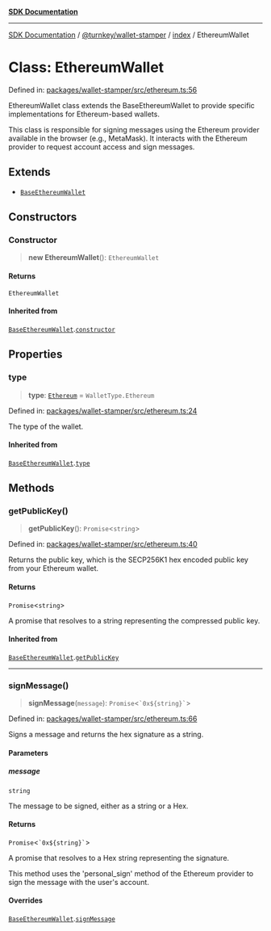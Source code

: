 [**SDK Documentation**](../../../../README.mdx)

***

[SDK Documentation](../../../../packages.mdx) / [@turnkey/wallet-stamper](../../README.mdx) / [index](../README.mdx) / EthereumWallet

# Class: EthereumWallet

Defined in: [packages/wallet-stamper/src/ethereum.ts:56](https://github.com/tkhq/sdk/blob/078f5423e923fbd1d7fd39440402d7f01d09c3d0/packages/wallet-stamper/src/ethereum.ts#L56)

EthereumWallet class extends the BaseEthereumWallet to provide
specific implementations for Ethereum-based wallets.

This class is responsible for signing messages using the Ethereum
provider available in the browser (e.g., MetaMask). It interacts
with the Ethereum provider to request account access and sign
messages.

## Extends

- [`BaseEthereumWallet`](BaseEthereumWallet.mdx)

## Constructors

### Constructor

> **new EthereumWallet**(): `EthereumWallet`

#### Returns

`EthereumWallet`

#### Inherited from

[`BaseEthereumWallet`](BaseEthereumWallet.mdx).[`constructor`](BaseEthereumWallet.mdx#constructor)

## Properties

### type

> **type**: [`Ethereum`](../enumerations/WalletType.mdx#ethereum) = `WalletType.Ethereum`

Defined in: [packages/wallet-stamper/src/ethereum.ts:24](https://github.com/tkhq/sdk/blob/078f5423e923fbd1d7fd39440402d7f01d09c3d0/packages/wallet-stamper/src/ethereum.ts#L24)

The type of the wallet.

#### Inherited from

[`BaseEthereumWallet`](BaseEthereumWallet.mdx).[`type`](BaseEthereumWallet.mdx#type)

## Methods

### getPublicKey()

> **getPublicKey**(): `Promise`\<`string`\>

Defined in: [packages/wallet-stamper/src/ethereum.ts:40](https://github.com/tkhq/sdk/blob/078f5423e923fbd1d7fd39440402d7f01d09c3d0/packages/wallet-stamper/src/ethereum.ts#L40)

Returns the public key, which is the SECP256K1 hex encoded public key from your Ethereum wallet.

#### Returns

`Promise`\<`string`\>

A promise that resolves to a string representing the compressed public key.

#### Inherited from

[`BaseEthereumWallet`](BaseEthereumWallet.mdx).[`getPublicKey`](BaseEthereumWallet.mdx#getpublickey)

***

### signMessage()

> **signMessage**(`message`): `Promise`\<`` `0x${string}` ``\>

Defined in: [packages/wallet-stamper/src/ethereum.ts:66](https://github.com/tkhq/sdk/blob/078f5423e923fbd1d7fd39440402d7f01d09c3d0/packages/wallet-stamper/src/ethereum.ts#L66)

Signs a message and returns the hex signature as a string.

#### Parameters

##### message

`string`

The message to be signed, either as a string or a Hex.

#### Returns

`Promise`\<`` `0x${string}` ``\>

A promise that resolves to a Hex string representing the signature.

This method uses the 'personal_sign' method of the Ethereum provider
to sign the message with the user's account.

#### Overrides

[`BaseEthereumWallet`](BaseEthereumWallet.mdx).[`signMessage`](BaseEthereumWallet.mdx#signmessage)
